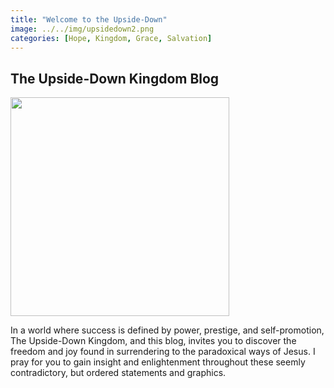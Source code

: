 ```yaml
---
title: "Welcome to the Upside-Down"
image: ../../img/upsidedown2.png
categories: [Hope, Kingdom, Grace, Salvation]
---
```


## The Upside-Down Kingdom Blog

![](../../img/upsidedown2.png){fig-align="center" width="350"}

In a world where success is defined by power, prestige, and self-promotion, The Upside-Down Kingdom, and this blog, invites you to discover the freedom and joy found in surrendering to the paradoxical ways of Jesus. I pray for you to gain insight and enlightenment throughout these seemly contradictory, but ordered statements and graphics.
